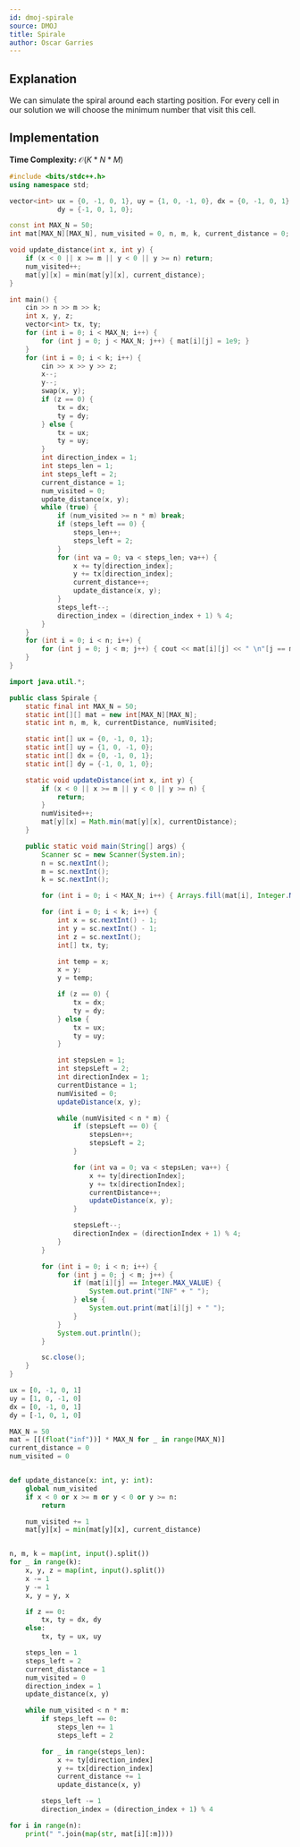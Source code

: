 ```yaml
---
id: dmoj-spirale
source: DMOJ
title: Spirale
author: Oscar Garries
---
```


## Explanation

We can simulate the spiral around each starting position. For every cell in our solution
we will choose the minimum number that visit this cell.

## Implementation

**Time Complexity:** $\mathcal{O}(K*N*M)$

<LanguageSection>
<CPPSection>

```cpp
#include <bits/stdc++.h>
using namespace std;

vector<int> ux = {0, -1, 0, 1}, uy = {1, 0, -1, 0}, dx = {0, -1, 0, 1},
            dy = {-1, 0, 1, 0};

const int MAX_N = 50;
int mat[MAX_N][MAX_N], num_visited = 0, n, m, k, current_distance = 0;

void update_distance(int x, int y) {
	if (x < 0 || x >= m || y < 0 || y >= n) return;
	num_visited++;
	mat[y][x] = min(mat[y][x], current_distance);
}

int main() {
	cin >> n >> m >> k;
	int x, y, z;
	vector<int> tx, ty;
	for (int i = 0; i < MAX_N; i++) {
		for (int j = 0; j < MAX_N; j++) { mat[i][j] = 1e9; }
	}
	for (int i = 0; i < k; i++) {
		cin >> x >> y >> z;
		x--;
		y--;
		swap(x, y);
		if (z == 0) {
			tx = dx;
			ty = dy;
		} else {
			tx = ux;
			ty = uy;
		}
		int direction_index = 1;
		int steps_len = 1;
		int steps_left = 2;
		current_distance = 1;
		num_visited = 0;
		update_distance(x, y);
		while (true) {
			if (num_visited >= n * m) break;
			if (steps_left == 0) {
				steps_len++;
				steps_left = 2;
			}
			for (int va = 0; va < steps_len; va++) {
				x += ty[direction_index];
				y += tx[direction_index];
				current_distance++;
				update_distance(x, y);
			}
			steps_left--;
			direction_index = (direction_index + 1) % 4;
		}
	}
	for (int i = 0; i < n; i++) {
		for (int j = 0; j < m; j++) { cout << mat[i][j] << " \n"[j == m - 1]; }
	}
}
```

</CPPSection>
<JavaSection>

```java
import java.util.*;

public class Spirale {
	static final int MAX_N = 50;
	static int[][] mat = new int[MAX_N][MAX_N];
	static int n, m, k, currentDistance, numVisited;

	static int[] ux = {0, -1, 0, 1};
	static int[] uy = {1, 0, -1, 0};
	static int[] dx = {0, -1, 0, 1};
	static int[] dy = {-1, 0, 1, 0};

	static void updateDistance(int x, int y) {
		if (x < 0 || x >= m || y < 0 || y >= n) {
			return;
		} 
		numVisited++;
		mat[y][x] = Math.min(mat[y][x], currentDistance);
	}

	public static void main(String[] args) {
		Scanner sc = new Scanner(System.in);
		n = sc.nextInt();
		m = sc.nextInt();
		k = sc.nextInt();

		for (int i = 0; i < MAX_N; i++) { Arrays.fill(mat[i], Integer.MAX_VALUE); }

		for (int i = 0; i < k; i++) {
			int x = sc.nextInt() - 1;
			int y = sc.nextInt() - 1;
			int z = sc.nextInt();
			int[] tx, ty;

			int temp = x;
			x = y;
			y = temp;

			if (z == 0) {
				tx = dx;
				ty = dy;
			} else {
				tx = ux;
				ty = uy;
			}

			int stepsLen = 1;
			int stepsLeft = 2;
			int directionIndex = 1;
			currentDistance = 1;
			numVisited = 0;
			updateDistance(x, y);

			while (numVisited < n * m) {
				if (stepsLeft == 0) {
					stepsLen++;
					stepsLeft = 2;
				}

				for (int va = 0; va < stepsLen; va++) {
					x += ty[directionIndex];
					y += tx[directionIndex];
					currentDistance++;
					updateDistance(x, y);
				}

				stepsLeft--;
				directionIndex = (directionIndex + 1) % 4;
			}
		}

		for (int i = 0; i < n; i++) {
			for (int j = 0; j < m; j++) {
				if (mat[i][j] == Integer.MAX_VALUE) {
					System.out.print("INF" + " ");
				} else {
					System.out.print(mat[i][j] + " ");
				}
			}
			System.out.println();
		}

		sc.close();
	}
}
```

</JavaSection>
<PySection>

```py
ux = [0, -1, 0, 1]
uy = [1, 0, -1, 0]
dx = [0, -1, 0, 1]
dy = [-1, 0, 1, 0]

MAX_N = 50
mat = [[(float("inf"))] * MAX_N for _ in range(MAX_N)]
current_distance = 0
num_visited = 0


def update_distance(x: int, y: int):
	global num_visited
	if x < 0 or x >= m or y < 0 or y >= n:
		return

	num_visited += 1
	mat[y][x] = min(mat[y][x], current_distance)


n, m, k = map(int, input().split())
for _ in range(k):
	x, y, z = map(int, input().split())
	x -= 1
	y -= 1
	x, y = y, x

	if z == 0:
		tx, ty = dx, dy
	else:
		tx, ty = ux, uy

	steps_len = 1
	steps_left = 2
	current_distance = 1
	num_visited = 0
	direction_index = 1
	update_distance(x, y)

	while num_visited < n * m:
		if steps_left == 0:
			steps_len += 1
			steps_left = 2

		for _ in range(steps_len):
			x += ty[direction_index]
			y += tx[direction_index]
			current_distance += 1
			update_distance(x, y)

		steps_left -= 1
		direction_index = (direction_index + 1) % 4

for i in range(n):
	print(" ".join(map(str, mat[i][:m])))
```

</PySection>
</LanguageSection>
